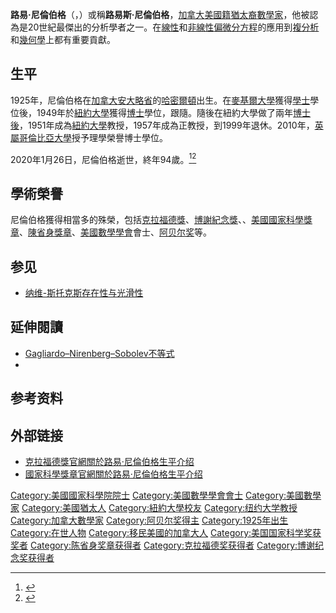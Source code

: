 {{Infobox_Scientist
 | name              = Louis Nirenberg<br>路易·尼倫伯格
 | image             = Louis Nirenberg.jpeg
 | image_size        = 200px
 | caption           = 
 | birth_date        = 1925年2月28日
 | birth_place       = {{CAN}}[[安大略省|安大略省]][[哈密爾頓_(安大略)|哈密爾頓]]
 | death_date        = 2020年1月26日
 | death_place       = {{USA}}[[紐約州|紐約州]][[紐約市|紐約市]]
 | nationality       = {{CAN}}、{{USA}}
 | field             = [[數學家|數學家]] 
 | work_institution  = [[紐約大學|紐約大學]]
 | alma_mater        = [[麥基爾大學|麥基爾大學]]、[[紐約大學|紐約大學]]
 | doctoral_advisor  = {{tsl|en|James J. Stoker|詹姆斯·斯托克}}
 | doctoral_students = <!--please insert-->
 | known_for         = [[偏微分方程|偏微分方程]]
 | prizes            = [[克拉福德獎|克拉福德獎]]（1982年，''首屆''）<br>[[博謝紀念獎|博謝紀念獎]]（1959年）<br>{{tsl|en|Leroy P. Steele Prize|斯蒂爾獎}}（1994年）<br>[[美國國家科學獎章|美國國家科學獎章]]（1995年）<br>[[陳省身獎章|陳省身獎章]]（2010年，''首屆''）<br>[[阿贝尔奖|阿贝尔奖]]（2015年）
 | religion          = 
 | footnotes         = 
}}

'''路易·尼倫伯格'''（{{lang-en|'''Louis Nirenberg'''}}，{{bd|1925年|2月28日|2020年|1月26日|catIdx=Nirenberg}}）或稱'''路易斯·尼倫伯格'''，[[加拿大|加拿大]][[美國籍|美國籍]][[猶太裔|猶太裔]][[數學家|數學家]]，他被認為是20世紀最傑出的分析學者之一。在[[線性|線性]]和[[非線性|非線性]][[偏微分方程|偏微分方程]]的應用到[[複分析|複分析]]和[[幾何學|幾何學]]上都有重要貢獻。

== 生平 ==
1925年，尼倫伯格在[[加拿大|加拿大]][[安大略省|安大略省]]的[[哈密爾頓_(安大略)|哈密爾頓]]出生。在[[麥基爾大學|麥基爾大學]]獲得[[學士|學士]]學位後，1949年於[[紐約大學|紐約大學]]獲得[[博士|博士]]學位，跟隨{{tsl|en|James J. Stoker|詹姆斯·斯托克}}。隨後在紐約大學做了兩年[[博士後|博士後]]，1951年成為[[紐約大學|紐約大學]]教授，1957年成為正教授，到1999年退休。2010年，[[英屬哥倫比亞大學|英屬哥倫比亞大學]]授予理學榮譽博士學位。

2020年1月26日，尼倫伯格逝世，終年94歲。<ref>{{cite web|url=https://www.abelprize.no/nyheter/vis.html?tid=75971|title=News: Louis Nirenberg, Abel Prize laureate, dies at 94|website=The Abel Prize|language=en|date=2020-01-27|accessdate=2020-01-27}}{{Dead link}}</ref><ref>{{cite web|url=https://cims.nyu.edu/webapps/content/news/nyu-courant-mourns-the-loss-of-professor-louis-nirenberg|title=NYU Courant mourns the loss of Professor Louis Nirenberg|website=NYU Courant Institute of Mathematical Sciences|language=en|accessdate=2020-01-29|archive-url=https://web.archive.org/web/20200129110018/https://cims.nyu.edu/webapps/content/news/nyu-courant-mourns-the-loss-of-professor-louis-nirenberg|archive-date=2020-01-29|dead-url=no}}</ref>

== 學術榮譽 ==
尼倫伯格獲得相當多的殊榮，包括[[克拉福德獎|克拉福德獎]]、[[博謝紀念獎|博謝紀念獎]]、{{tsl|en|Jeffery–Williams Prize|杰弗裡 - 威廉姆斯獎}}、[[美國國家科學獎章|美國國家科學獎章]]、[[陳省身獎章|陳省身獎章]]、[[美國數學學會|美國數學學會]]會士、[[阿贝尔奖|阿贝尔奖]]等。

==参见==
*[[纳维-斯托克斯存在性与光滑性|纳维-斯托克斯存在性与光滑性]]

== 延伸閱讀 ==
* [[Gagliardo–Nirenberg–Sobolev不等式|Gagliardo–Nirenberg–Sobolev不等式]]
* {{tsl|en|Gagliardo–Nirenberg interpolation inequality|Gagliardo–Nirenberg插值不等式}}

== 参考资料 ==
{{reflist}}

== 外部链接 ==
* [http://www.kva.se/en/Prizes/Prize-winner-page/?laureateId=335 克拉福德獎官網關於路易·尼倫伯格生平介绍]
* [https://web.archive.org/web/20131128003509/http://www.nationalmedals.org/medals/1995.php 國家科學獎章官網關於路易·尼倫伯格生平介绍]

{{阿贝尔奖得主}}
{{陈省身奖章获得者}}
{{克拉福德奖获得者}}
{{博谢纪念奖获得者}}
{{Winners of the National Medal of Science|math-stat-comp}}
{{Authority control}}
{{DEFAULTSORT:Nirenberg}}

[[Category:美國國家科學院院士|Category:美國國家科學院院士]]
[[Category:美國數學學會會士|Category:美國數學學會會士]]
[[Category:美國數學家|Category:美國數學家]]
[[Category:美國猶太人|Category:美國猶太人]]
[[Category:紐約大學校友|Category:紐約大學校友]]
[[Category:纽约大学教授|Category:纽约大学教授]]
[[Category:加拿大數學家|Category:加拿大數學家]]
[[Category:阿贝尔奖得主|Category:阿贝尔奖得主]]
[[Category:1925年出生|Category:1925年出生]]
[[Category:在世人物|Category:在世人物]]
[[Category:移民美國的加拿大人|Category:移民美國的加拿大人]]
[[Category:美国国家科学奖获奖者|Category:美国国家科学奖获奖者]]
[[Category:陈省身奖章获得者|Category:陈省身奖章获得者]]
[[Category:克拉福德奖获得者|Category:克拉福德奖获得者]]
[[Category:博谢纪念奖获得者|Category:博谢纪念奖获得者]]